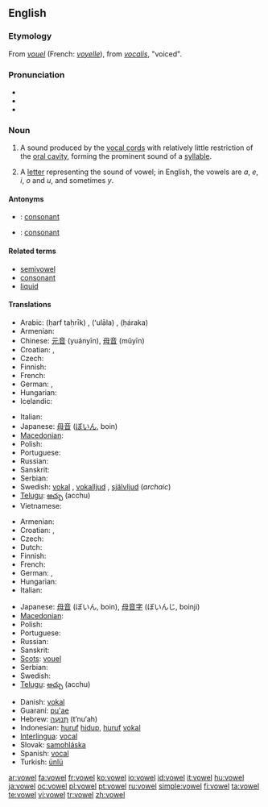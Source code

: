 ==English==
{{wikipedia}}

===Etymology===
From {{etyl|fro}} ''[[vouel]]'' (French: ''[[voyelle]]''), from {{etyl|la}} ''[[vocalis]]'', "voiced".

===Pronunciation===
* {{IPA|/ˈvaʊəl/}}
* {{audio|en-us-vowel.ogg|Audio (US)}}
* {{rhymes|aʊəl}}

===Noun===
{{en-noun}}

# {{phonetics}} A sound produced by the [[vocal cords]] with relatively little restriction of the [[oral cavity]], forming the prominent sound of a [[syllable]].
# A [[letter]] representing the sound of vowel; in English, the vowels are ''a'', ''e'', ''i'', ''o'' and ''u'', and  sometimes ''y''.

====Antonyms====
* {{italbrac|sound}}: [[consonant]]
* {{italbrac|letter}}: [[consonant]]

====Related terms====
* [[semivowel]]
* [[consonant]]
* [[liquid]]

====Translations====
{{trans-top|sound}}
* Arabic: {{Arab|[[حرف تحريك]]}} (ḥarf taḥrīk) {{m}}, {{Arab|[[علالة]]}} (ʻulāla) {{f}}, {{Arab|[[حركة]]}} (ḥáraka) {{f}}
* Armenian: {{t-|hy|ձայնավոր|tr=jaynavor|sc=Armn|xs=Armenian}}
* Chinese: [[元音]] (yuányīn), [[母音]] (mǔyīn)
* Croatian: {{t-|hr|samoglas|m}}, {{t-|hr|samoglasnik|m}}
* Czech: {{t-|cs|samohláska|f}}
* Finnish: {{t+|fi|vokaali}}
* French: {{t+|fr|voyelle|f}}
* German: {{t+|de|Vokal|m}}, {{t+|de|Selbstlaut|m}}
* Hungarian: {{t+|hu|magánhangzó}}
* Icelandic: {{t-|is|sérhljóð|n}}
{{trans-mid}}
* Italian: {{t+|it|vocale|f}}
* Japanese: [[母音]] ([[ぼいん]], boin)
* [[Macedonian]]: {{t|mk|самогласка|f|tr=samóglaska|sc=Cyrl}}
* Polish: {{t+|pl|samogłoska|f}}
* Portuguese: {{t+|pt|vogal|f}}
* Russian: {{t-|ru|гласный|m|tr=glásnyj|sc=Cyrl}}
* Sanskrit: {{t-|sa|स्वर|m|tr=svará|sc=Deva|xs=Sanskrit}}
* Serbian: {{t-|sr|samoglasnik|m}}
* Swedish: [[vokal]] {{c}}, [[vokalljud]] {{n}}, [[självljud]] {{n}} (''archaic'')
* [[Telugu]]: [[అచ్చు]] (acchu)
* Vietnamese: {{t+|vi|nguyên âm|xs=Vietnamese}}
{{trans-bottom}}

{{trans-top|letter}}
* Armenian: {{t-|hy|ձայնավոր|tr=jaynavor|sc=Armn|xs=Armenian}}
* Croatian: {{t-|hr|samoglas|m}}, {{t-|hr|samoglasnik|m}}
* Czech: {{t-|cs|samohláska|f}}
* Dutch: {{t+|nl|klinker|m}}
* Finnish: {{t+|fi|vokaali}}
* French: {{t+|fr|voyelle|f}}
* German: {{t+|de|Vokal|m}}, {{t+|de|Selbstlaut|m}}
* Hungarian: {{t+|hu|magánhangzó}}
* Italian: {{t+|it|vocale|f}}
{{trans-mid}}
* Japanese: [[母音]] (ぼいん, boin), [[母音字]] (ぼいんじ, boinji)
* [[Macedonian]]: {{t|mk|самогласка|f|tr=samóglaska|sc=Cyrl}}
* Polish: {{t+|pl|samogłoska|f}}
* Portuguese: {{t+|pt|vogal|f}}
* Russian: {{t-|ru|гласный|m|tr=glásnyj|sc=Cyrl}}
* Sanskrit: {{t-|sa|स्वर|m|tr=svará|sc=Deva|xs=Sanskrit}}
* [[Scots]]: [[vouel]]
* Serbian: {{t-|sr|samoglasnik|m}}
* Swedish: {{t+|sv|vokal|c}}
* [[Telugu]]: [[అచ్చు]] (acchu)
{{trans-bottom}}

{{checktrans-top}}
* Danish: [[vokal]]
* Guaraní: [[pu'ae]]
* Hebrew: [[תנועה|תְּנוּעָה]] (t’nu‘ah) {{f}}
* Indonesian: [[huruf]] [[hidup]], [[huruf]] [[vokal]]
* [[Interlingua]]: [[vocal#Interlingua|vocal]]
* Slovak: [[samohláska]] {{f}}
* Spanish: [[vocal#Spanish|vocal]] {{f}}
* Turkish: [[ünlü]]
{{trans-bottom}}

[[ar:vowel]]
[[fa:vowel]]
[[fr:vowel]]
[[ko:vowel]]
[[io:vowel]]
[[id:vowel]]
[[it:vowel]]
[[hu:vowel]]
[[ja:vowel]]
[[oc:vowel]]
[[pl:vowel]]
[[pt:vowel]]
[[ru:vowel]]
[[simple:vowel]]
[[fi:vowel]]
[[ta:vowel]]
[[te:vowel]]
[[vi:vowel]]
[[tr:vowel]]
[[zh:vowel]]